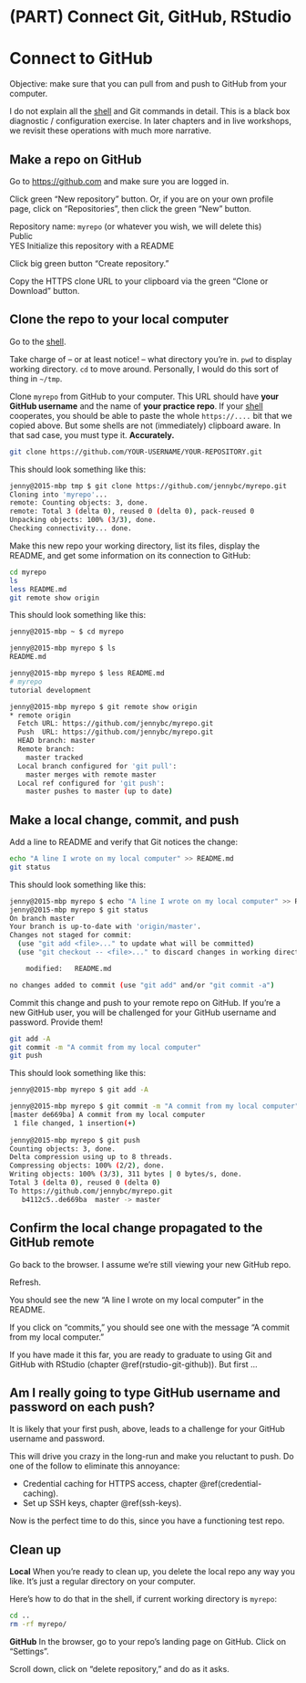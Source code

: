 # (PART) Connect Git, GitHub, RStudio {-} 

# Connect to GitHub {#push-pull-github}

Objective: make sure that you can pull from and push to GitHub from your computer.

I do not explain all the [shell](http://stat545.com/git09_shell.html) and Git commands in detail. This is a black box diagnostic / configuration exercise. In later chapters and in live workshops, we revisit these operations with much more narrative.

## Make a repo on GitHub

Go to <https://github.com> and make sure you are logged in.

Click green "New repository" button. Or, if you are on your own profile page, click on "Repositories", then click the green "New" button.

Repository name: `myrepo` (or whatever you wish, we will delete this)  
Public  
YES Initialize this repository with a README

Click big green button "Create repository."

Copy the HTTPS clone URL to your clipboard via the green "Clone or Download" button.

## Clone the repo to your local computer

Go to the [shell](http://stat545.com/git09_shell.html).

Take charge of -- or at least notice! -- what directory you're in. `pwd` to display working directory. `cd` to move around. Personally, I would do this sort of thing in `~/tmp`.

Clone `myrepo` from GitHub to your computer. This URL should have **your GitHub username** and the name of **your practice repo**. If your [shell](http://stat545.com/git09_shell.html) cooperates, you should be able to paste the whole `https://....` bit that we copied above. But some shells are not (immediately) clipboard aware. In that sad case, you must type it. **Accurately.**

``` bash
git clone https://github.com/YOUR-USERNAME/YOUR-REPOSITORY.git
```
        
This should look something like this:

``` bash
jenny@2015-mbp tmp $ git clone https://github.com/jennybc/myrepo.git
Cloning into 'myrepo'...
remote: Counting objects: 3, done.
remote: Total 3 (delta 0), reused 0 (delta 0), pack-reused 0
Unpacking objects: 100% (3/3), done.
Checking connectivity... done.
```

Make this new repo your working directory, list its files, display the README, and get some information on its connection to GitHub:

``` bash
cd myrepo
ls
less README.md
git remote show origin
```

This should look something like this:

``` bash
jenny@2015-mbp ~ $ cd myrepo

jenny@2015-mbp myrepo $ ls
README.md

jenny@2015-mbp myrepo $ less README.md 
# myrepo
tutorial development

jenny@2015-mbp myrepo $ git remote show origin
* remote origin
  Fetch URL: https://github.com/jennybc/myrepo.git
  Push  URL: https://github.com/jennybc/myrepo.git
  HEAD branch: master
  Remote branch:
    master tracked
  Local branch configured for 'git pull':
    master merges with remote master
  Local ref configured for 'git push':
    master pushes to master (up to date)
```

## Make a local change, commit, and push

Add a line to README and verify that Git notices the change:

``` bash
echo "A line I wrote on my local computer" >> README.md
git status
```

This should look something like this:

``` bash
jenny@2015-mbp myrepo $ echo "A line I wrote on my local computer" >> README.md
jenny@2015-mbp myrepo $ git status
On branch master
Your branch is up-to-date with 'origin/master'.
Changes not staged for commit:
  (use "git add <file>..." to update what will be committed)
  (use "git checkout -- <file>..." to discard changes in working directory)

	modified:   README.md

no changes added to commit (use "git add" and/or "git commit -a")
```

Commit this change and push to your remote repo on GitHub. If you're a new GitHub user, you will be challenged for your GitHub username and password. Provide them!

``` bash
git add -A
git commit -m "A commit from my local computer"
git push
```

This should look something like this:

``` bash
jenny@2015-mbp myrepo $ git add -A

jenny@2015-mbp myrepo $ git commit -m "A commit from my local computer"
[master de669ba] A commit from my local computer
 1 file changed, 1 insertion(+)
 
jenny@2015-mbp myrepo $ git push
Counting objects: 3, done.
Delta compression using up to 8 threads.
Compressing objects: 100% (2/2), done.
Writing objects: 100% (3/3), 311 bytes | 0 bytes/s, done.
Total 3 (delta 0), reused 0 (delta 0)
To https://github.com/jennybc/myrepo.git
   b4112c5..de669ba  master -> master
```

## Confirm the local change propagated to the GitHub remote

Go back to the browser. I assume we're still viewing your new GitHub repo.

Refresh.

You should see the new "A line I wrote on my local computer" in the README.

If you click on "commits," you should see one with the message "A commit from my local computer."

If you have made it this far, you are ready to graduate to using Git and GitHub with RStudio (chapter \@ref(rstudio-git-github)). But first ...

## Am I really going to type GitHub username and password on each push?

It is likely that your first push, above, leads to a challenge for your GitHub username and password.

This will drive you crazy in the long-run and make you reluctant to push. Do one of the follow to eliminate this annoyance:

  * Credential caching for HTTPS access, chapter \@ref(credential-caching).
  * Set up SSH keys, chapter \@ref(ssh-keys).

Now is the perfect time to do this, since you have a functioning test repo.

## Clean up

**Local** When you're ready to clean up, you delete the local repo any way you like. It's just a regular directory on your computer.

Here's how to do that in the shell, if current working directory is `myrepo`:

``` bash
cd ..
rm -rf myrepo/
```

**GitHub** In the browser, go to your repo's landing page on GitHub. Click on "Settings".

Scroll down, click on "delete repository," and do as it asks.
